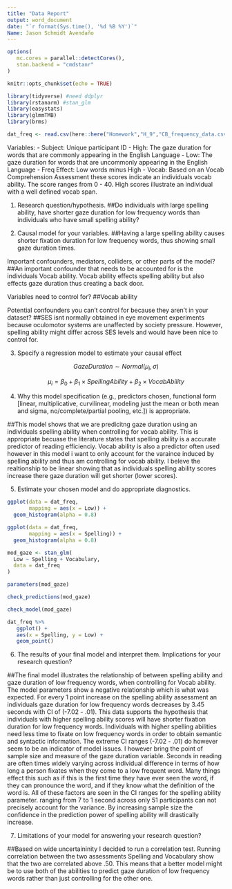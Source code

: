 ```yaml
---
title: "Data Report"
output: word_document
date: "`r format(Sys.time(), '%d %B %Y')`"
Name: Jason Schmidt Avendaño 
---
```

```r
options(
   mc.cores = parallel::detectCores(),
   stan.backend = "cmdstanr"
)
```

```r
knitr::opts_chunk$set(echo = TRUE)
```

```r
library(tidyverse) #need ddplyr
library(rstanarm) #stan_glm
library(easystats)
library(glmmTMB)
library(brms)
```

```r
dat_freq <- read.csv(here::here("Homework","H_9","CB_frequency_data.csv"))
```

Variables: 
   - Subject: Unique participant ID
   - High: The gaze duration for words that are commonly appearing in the English Language 
   - Low: The gaze duration for words that are uncommonly appearing in the English Language 
   - Freq Effect: Low words minus High
   - Vocab: Based on an Vocab Comprehension Assessment these scores indicate an individuals vocab ability. The          score ranges from 0 - 40. High scores illustrate an individual with a well defined vocab span. 

1. Research question/hypothesis.
##Do individuals with large spelling ability, have shorter gaze duration for low frequency words than individuals who have small spelling ability? 

2. Causal model for your variables.
##Having a large spelling ability causes shorter fixation duration for low frequency words, thus showing small gaze duration times. 

Important confounders, mediators, colliders, or other parts of the model?
##An important confounder that needs to be accounted for is the individuals Vocab ability. Vocab ability effects spelling ability but also effects gaze duration thus creating a back door. 

Variables need to control for?
##Vocab ability 

Potential confounders you can't control for because they aren't in your dataset?
##SES isnt normally obtained in eye movement experiments because oculomotor systems are unaffected by society pressure. However, spelling ability might differ across SES levels and would have been nice to control for. 
 
 3. Specify a regression model to estimate your causal effect 
 
 $$Gaze Duration ∼ Normal(μ_i, σ)$$

  $$μ_i = β_0 + β_1 × Spelling Ability + β_2 × Vocab Ability$$
 
 4. Why this model specification (e.g., predictors chosen, functional form [linear, multiplicative, curvilinear, modeling just the mean or both mean and sigma, no/complete/partial pooling, etc.]) is appropriate.

##This model shows that we are predicitng gaze duration using an individuals spelling ability when controlling for vocab ability. This is appropriate becuase the literature states that spelling ability is a accurate predictor of reading efficienciy. Vocab ability is also a predictor often used however in this model i want to only account for the varaince induced by spelling ability and thus am controlling for vocab ability. I beleve the realtionship to be linear showing that as individuals spelling ability scores increase there gaze duration will get shorter (lower scores). 
 
 5. Estimate your chosen model and do appropriate diagnostics.

```r
ggplot(data = dat_freq, 
       mapping = aes(x = Low)) +
  geom_histogram(alpha = 0.8)

ggplot(data = dat_freq, 
       mapping = aes(x = Spelling)) +
  geom_histogram(alpha = 0.8)
```

```r
mod_gaze <- stan_glm(
  Low ~ Spelling + Vocabulary,
  data = dat_freq
) 
```
    
```r
parameters(mod_gaze)

check_predictions(mod_gaze)

check_model(mod_gaze)
```

```r
dat_freq %>% 
   ggplot() + 
   aes(x = Spelling, y = Low) + 
   geom_point()
```
 6. The results of your final model and interpret them.
    Implications for your research question?

##The final model illustrates the relationship of between spelling ability and gaze duration of low frequency words, when controlling for Vocab ability. The model parameters show a negative relationship which is what was expected. For every 1 point increase on the spelling ability assessment an individuals gaze duration for low frequency words decreases by 3.45 seconds with CI of (-7.02 - .01). This data supports the hypothesis that individuals with higher spelling ability scores will have shorter fixation duration for low frequency words. Individuals with higher spelling abilities need less time to fixate on low frequency words in order to obtain semantic and syntactic information. The extreme CI ranges (-7.02 - .01) do however seem to be an indicator of model issues. I however bring the point of sample size and measure of the gaze duration variable. Seconds in reading are often times widely varying across individual difference in terms of how long a person fixates when they come to a low frequent word. Many things effect this such as if this is the first time they have ever seen the word, if they can pronounce the word, and if they know what the definition of the word is. All of these factors are seen in the CI ranges for the spelling ability parameter. ranging from 7 to 1 second across only 51 participants can not precisely account for the variance. By increasing sample size the confidence in the prediction power of spelling ability will drastically increase. 
    
 7. Limitations of your model for answering your research question?
 
##Based on wide uncertaininity I decided to run a correlation test. Running correlation between the two assessments Spelling and Vocabulary show that the two are correlated above .50. This means that a better model might be to use both of the abilities to predict gaze duration of low frequency words rather than just controlling for the other one.